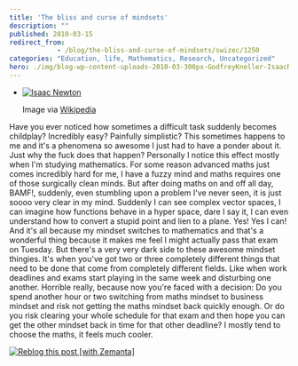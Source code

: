 ```yaml
---
title: 'The bliss and curse of mindsets'
description: ""
published: 2010-03-15
redirect_from: 
            - /blog/the-bliss-and-curse-of-mindsets/swizec/1250
categories: "Education, life, Mathematics, Research, Uncategorized"
hero: ./img/blog-wp-content-uploads-2010-03-300px-GodfreyKneller-IsaacNewton-1689.jpg
---
```

- [![Isaac Newton](./img/blog-wp-content-uploads-2010-03-300px-GodfreyKneller-IsaacNewton-1689.jpg "Isaac Newton")](http://commons.wikipedia.org/wiki/Image:GodfreyKneller-IsaacNewton-1689.jpg)

  Image via [Wikipedia](http://commons.wikipedia.org/wiki/Image:GodfreyKneller-IsaacNewton-1689.jpg)

Have you ever noticed how sometimes a difficult task suddenly becomes childplay? Incredibly easy? Painfully simplistic? This sometimes happens to me and it&#x27;s a phenomena so awesome I just had to have a ponder about it. Just why the fuck does that happen? Personally I notice this effect mostly when I&#x27;m studying mathematics. For some reason advanced maths just comes incredibly hard for me, I have a fuzzy mind and maths requires one of those surgically clean minds. But after doing maths on and off all day, BAMF!, suddenly, even stumbling upon a problem I&#x27;ve never seen, it is just soooo very clear in my mind. Suddenly I can see complex vector spaces, I can imagine how functions behave in a hyper space, dare I say it, I can even understand how to convert a stupid point and lien to a plane. Yes! Yes I can! And it&#x27;s all because my mindset switches to mathematics and that&#x27;s a wonderful thing because it makes me feel I might actually pass that exam on Tuesday. But there&#x27;s a very very dark side to these awesome mindset thingies. It&#x27;s when you&#x27;ve got two or three completely different things that need to be done that come from completely different fields. Like when work deadlines and exams start playing in the same week and disturbing one another. Horrible really, because now you&#x27;re faced with a decision: Do you spend another hour or two switching from maths mindset to business mindset and risk not getting the maths mindset back quickly enough. Or do you risk clearing your whole schedule for that exam and then hope you can get the other mindset back in time for that other deadline? I mostly tend to choose the maths, it feels much cooler.

[![Reblog this post [with Zemanta]](http://img.zemanta.com/reblog_e.png?x-id=44940793-8c2f-42d0-953b-c7d084d5a86c)](http://reblog.zemanta.com/zemified/44940793-8c2f-42d0-953b-c7d084d5a86c/ "Reblog this post [with Zemanta]")
